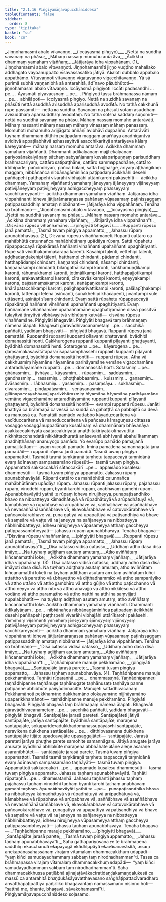 ```yaml
---
title: "2.1.16 Piṅgiyamāṇavapucchāniddesa"
tableOfContents: false
sidebar:
  order: 8
type: "tipitaka"
basket: "su"
book: "cn"
---
```



<DynamicBreadcrumb />

<Division number="89" book="cn">

<Paragraph number="997" type="verses" book="cn">
_<Emphasis>Jiṇṇohamasmi abalo vītavaṇṇo</Emphasis>, <Emphasis>__(iccāyasmā piṅgiyo)__</Emphasis>_  
_<Emphasis>Nettā na suddhā savanaṃ na phāsu;</Emphasis>_  
_<Emphasis>Māhaṃ nassaṃ momuho antarāva,</Emphasis>_  
_<Emphasis>Ācikkha dhammaṃ yamahaṃ vijaññaṃ;</Emphasis>_  
_<Emphasis>Jātijarāya idha vippahānaṃ.</Emphasis> (1)_  

</Paragraph>

<Paragraph number="998" book="cn">
<Emphasis>Jiṇṇohamasmi abalo vītavaṇṇo</Emphasis>ti. <Emphasis>Jiṇṇohamasmī</Emphasis>ti jiṇṇo vuḍḍho mahallako addhagato vayoanuppatto vīsavassasatiko jātiyā. <Emphasis>Abalo</Emphasis>ti dubbalo appabalo appathāmo. <Emphasis>Vītavaṇṇo</Emphasis>ti vītavaṇṇo vigatavaṇṇo vigacchitavaṇṇo. Yā sā purimā subhā vaṇṇanibhā sā antarahitā, ādīnavo pātubhūtoti—  jiṇṇohamasmi abalo vītavaṇṇo.
</Paragraph>

<Paragraph number="999" book="cn">
<Emphasis>Iccāyasmā piṅgiyo</Emphasis>ti. <Emphasis>Iccā</Emphasis>ti padasandhi …pe… . <Emphasis>Āyasmā</Emphasis>ti piyavacanaṃ …pe… . <Emphasis>Piṅgiyo</Emphasis>ti tassa brāhmaṇassa nāmaṃ …pe…  abhilāpoti—  iccāyasmā piṅgiyo.
</Paragraph>

<Paragraph number="1000" book="cn">
<Emphasis>Nettā na suddhā savanaṃ na phāsū</Emphasis>ti nettā asuddhā avisuddhā aparisuddhā avodātā. No tathā cakkhunā rūpe passāmīti—  nettā na suddhā. <Emphasis>Savanaṃ na phāsū</Emphasis>ti sotaṃ asuddhaṃ avisuddhaṃ aparisuddhaṃ avodātaṃ. No tathā sotena saddaṃ suṇomīti—  nettā na suddhā savanaṃ na phāsu.
</Paragraph>

<Paragraph number="1001" book="cn">
<Emphasis>Māhaṃ nassaṃ momuho antarāvā</Emphasis>ti. <Emphasis>Māhaṃ nassan</Emphasis>ti māhaṃ nassaṃ māhaṃ vinassaṃ māhaṃ panassaṃ. <Emphasis>Momuho</Emphasis>ti mohamuho avijjāgato aññāṇī avibhāvī duppañño. <Emphasis>Antarāvā</Emphasis>ti tuyhaṃ dhammaṃ diṭṭhiṃ paṭipadaṃ maggaṃ anaññāya anadhigantvā aviditvā appaṭilabhitvā aphassayitvā asacchikaritvā antarāyeva kālaṃ kareyyanti—  māhaṃ nassaṃ momuho antarāva.
</Paragraph>

<Paragraph number="1002" book="cn">
<Emphasis>Ācikkha dhammaṃ yamahaṃ vijaññan</Emphasis>ti. <Emphasis>Dhamman</Emphasis>ti ādikalyāṇaṃ majjhekalyāṇaṃ pariyosānakalyāṇaṃ sātthaṃ sabyañjanaṃ kevalaparipuṇṇaṃ parisuddhaṃ brahmacariyaṃ, cattāro satipaṭṭhāne, cattāro sammappadhāne, cattāro iddhipāde, pañcindriyāni, pañca balāni, satta bojjhaṅge, ariyaṃ aṭṭhaṅgikaṃ maggaṃ, nibbānañca nibbānagāminiñca paṭipadaṃ ācikkhāhi desehi paññapehi paṭṭhapehi vivarāhi vibhajāhi uttānīkarohi pakāsehīti—  ācikkha dhammaṃ. <Emphasis>Yamahaṃ vijaññan</Emphasis>ti yamahaṃ jāneyyaṃ ājāneyyaṃ vijāneyyaṃ paṭivijāneyyaṃ paṭivijjheyyaṃ adhigaccheyyaṃ phasseyyaṃ sacchikareyyanti—  ācikkha dhammaṃ yamahaṃ vijaññaṃ.
</Paragraph>

<Paragraph number="1003" book="cn">
<Emphasis>Jātijarāya idha vippahānan</Emphasis>ti idheva jātijarāmaraṇassa pahānaṃ vūpasamaṃ paṭinissaggaṃ paṭippassaddhiṃ amataṃ nibbānanti—  jātijarāya idha vippahānaṃ. Tenāha so brāhmaṇo—
</Paragraph>

<Paragraph number="1004" type="verses" book="cn">
_“Jiṇṇohamasmi abalo vītavaṇṇo, __(iccāyasmā piṅgiyo)___  
_Nettā na suddhā savanaṃ na phāsu;_  
_Māhaṃ nassaṃ momuho antarāva,_  
_Ācikkha dhammaṃ yamahaṃ vijaññaṃ;_  
_Jātijarāya idha vippahānan”ti._  

</Paragraph>

</Division>
<Division number="90" book="cn">

<Paragraph number="1005" type="verses" book="cn">
_<Emphasis>Disvāna rūpesu vihaññamāne, __(piṅgiyāti bhagavā)__</Emphasis>_  
_<Emphasis>Ruppanti rūpesu janā pamattā;</Emphasis>_  
_<Emphasis>Tasmā tuvaṃ piṅgiya appamatto,</Emphasis>_  
_<Emphasis>Jahassu rūpaṃ apunabbhavāya.</Emphasis> (2)_  

</Paragraph>

<Paragraph number="1006" book="cn">
<Emphasis>Disvāna rūpesu vihaññamāne</Emphasis>ti. <Emphasis>Rūpan</Emphasis>ti cattāro ca mahābhūtā catunnañca mahābhūtānaṃ upādāya rūpaṃ. Sattā rūpahetu rūpappaccayā rūpakāraṇā haññanti vihaññanti upahaññanti upaghātiyanti. Rūpe sati vividhakammakāraṇā kārenti. Kasāhipi tāḷenti, vettehipi tāḷenti, aḍḍhadaṇḍakehipi tāḷenti, hatthampi chindanti, pādampi chindanti, hatthapādampi chindanti, kaṇṇampi chindanti, nāsampi chindanti, kaṇṇanāsampi chindanti, bilaṅgathālikampi karonti, saṅkhamuṇḍikampi karonti, rāhumukhampi karonti, jotimālikampi karonti, hatthapajjotikampi karonti, erakavattikampi karonti, cīrakavāsikampi karonti, eṇeyyakampi karonti, baḷisamaṃsikampi karonti, kahāpaṇikampi karonti, khārāpatacchikampi karonti, palighaparivattikampi karonti, palālapīṭhakampi karonti, tattenapi telena osiñcanti, sunakhehipi khādāpenti, jīvantampi sūle uttāsenti, asināpi sīsaṃ chindanti. Evaṃ sattā rūpahetu rūpappaccayā rūpakāraṇā haññanti vihaññanti upahaññanti upaghātiyanti. Evaṃ haññamāne vihaññamāne upahaññamāne upaghātiyamāne disvā passitvā tulayitvā tīrayitvā vibhāvayitvā vibhūtaṃ katvāti—  disvāna rūpesu vihaññamāne.
</Paragraph>

<Paragraph number="1007" book="cn">
<Emphasis>Piṅgiyāti bhagavā</Emphasis>ti. <Emphasis>Piṅgiyā</Emphasis>ti bhagavā taṃ brāhmaṇaṃ nāmena ālapati. <Emphasis>Bhagavā</Emphasis>ti gāravādhivacanametaṃ …pe…  sacchikā paññatti, yadidaṃ bhagavāti—  piṅgiyāti bhagavā.
</Paragraph>

<Paragraph number="1008" book="cn">
<Emphasis>Ruppanti rūpesu janā pamattā</Emphasis>ti. <Emphasis>Ruppantī</Emphasis>ti ruppanti kuppanti pīḷayanti ghaṭṭayanti, byādhitā domanassitā honti. Cakkhurogena ruppanti kuppanti pīḷayanti ghaṭṭayanti, byādhitā domanassitā honti. Sotarogena …pe…  kāyarogena …pe…  ḍaṃsamakasavātātapasarīsapasamphassehi ruppanti kuppanti pīḷayanti ghaṭṭayanti, byādhitā domanassitā hontīti—  ruppanti rūpesu.
</Paragraph>

<Paragraph number="1009" book="cn">
Atha vā cakkhusmiṃ hīyamāne hāyamāne parihāyamāne vemāne vigacchamāne antaradhāyamāne ruppanti …pe…  domanassitā honti. Sotasmiṃ …pe…  ghānasmiṃ…  jivhāya…  kāyasmiṃ…  rūpasmiṃ…  saddasmiṃ…  gandhasmiṃ…  rasasmiṃ…  phoṭṭhabbasmiṃ…  kulasmiṃ…  gaṇasmiṃ…  āvāsasmiṃ…  lābhasmiṃ…  yasasmiṃ…  pasaṃsāya…  sukhasmiṃ…  cīvarasmiṃ…  piṇḍapātasmiṃ…  senāsanasmiṃ…  gilānapaccayabhesajjaparikkhārasmiṃ hīyamāne hāyamāne parihāyamāne vemāne vigacchamāne antaradhāyamāne ruppanti kuppanti pīḷayanti ghaṭṭayanti, byādhitā domanassitā hontīti—  evampi ruppanti rūpesu.
</Paragraph>

<Paragraph number="1010" book="cn">
<Emphasis>Janā</Emphasis>ti khattiyā ca brāhmaṇā ca vessā ca suddā ca gahaṭṭhā ca pabbajitā ca devā ca manussā ca. <Emphasis>Pamattā</Emphasis>ti pamādo vattabbo kāyaduccaritena vā vacīduccaritena vā manoduccaritena vā pañcasu kāmaguṇesu cittassa vosaggo vosaggānuppadānaṃ kusalānaṃ vā dhammānaṃ bhāvanāya asakkaccakiriyatā asātaccakiriyatā anaṭṭhitakiriyatā olīnavuttitā nikkhittacchandatā nikkhittadhuratā anāsevanā abhāvanā abahulīkammaṃ anadhiṭṭhānaṃ ananuyogo pamādo. Yo evarūpo pamādo pamajjanā pamajjitattaṃ—  ayaṃ vuccati pamādo. Iminā pamādena samannāgatā janā pamattāti—  ruppanti rūpesu janā pamattā.
</Paragraph>

<Paragraph number="1011" book="cn">
<Emphasis>Tasmā tuvaṃ piṅgiya appamatto</Emphasis>ti. <Emphasis>Tasmā</Emphasis>ti tasmā taṃkāraṇā taṃhetu tappaccayā taṃnidānā evaṃ ādīnavaṃ sampassamāno rūpesūti—  tasmā tuvaṃ piṅgiya. <Emphasis>Appamatto</Emphasis>ti sakkaccakārī sātaccakārī …pe…  appamādo kusalesu dhammesūti—  tasmā tuvaṃ piṅgiya appamatto.
</Paragraph>

<Paragraph number="1012" book="cn">
<Emphasis>Jahassu rūpaṃ apunabbhavāyā</Emphasis>ti. <Emphasis>Rūpan</Emphasis>ti cattāro ca mahābhūtā catunnañca mahābhūtānaṃ upādāya rūpaṃ. <Emphasis>Jahassu rūpan</Emphasis>ti jahassu rūpaṃ, pajahassu rūpaṃ, vinodehi rūpaṃ, byantīkarohi rūpaṃ, anabhāvaṃ gamehi rūpaṃ. <Emphasis>Apunabbhavāyā</Emphasis>ti yathā te rūpaṃ idheva nirujjheyya, punapaṭisandhiko bhavo na nibbatteyya kāmadhātuyā vā rūpadhātuyā vā arūpadhātuyā vā, kāmabhave vā rūpabhave vā arūpabhave vā, saññābhave vā asaññābhave vā nevasaññānāsaññābhave vā, ekavokārabhave vā catuvokārabhave vā pañcavokārabhave vā, puna gatiyā vā upapattiyā vā paṭisandhiyā vā bhave vā saṃsāre vā vaṭṭe vā na janeyya na sañjaneyya na nibbatteyya nābhinibbatteyya, idheva nirujjheyya vūpasameyya atthaṃ gaccheyya paṭippassambheyyāti—  jahassu rūpaṃ apunabbhavāya. Tenāha bhagavā—
</Paragraph>

<Paragraph number="1013" type="verses" book="cn">
_“Disvāna rūpesu vihaññamāne, __(piṅgiyāti bhagavā)___  
_Ruppanti rūpesu janā pamattā;_  
_Tasmā tuvaṃ piṅgiya appamatto,_  
_Jahassu rūpaṃ apunabbhavāyā”ti._  

</Paragraph>

</Division>
<Division number="91" book="cn">

<Paragraph number="1014" type="verses" book="cn">
_<Emphasis>Disā catasso vidisā catasso,</Emphasis>_  
_<Emphasis>Uddhaṃ adho dasa disā imāyo;</Emphasis>_  
_<Emphasis>Na tuyhaṃ adiṭṭhaṃ asutaṃ amutaṃ,</Emphasis>_  
_<Emphasis>Atho aviññātaṃ kiñcanamatthi loke;</Emphasis>_  
_<Emphasis>Ācikkha dhammaṃ yamahaṃ vijaññaṃ,</Emphasis>_  
_<Emphasis>Jātijarāya idha vippahānaṃ.</Emphasis> (3)_  

</Paragraph>

<Paragraph number="1015" book="cn">
<Emphasis>Disā catasso vidisā catasso, uddhaṃ adho dasa disā imāyo</Emphasis>ti dasa disā.
</Paragraph>

<Paragraph number="1016" book="cn">
<Emphasis>Na tuyhaṃ adiṭṭhaṃ asutaṃ amutaṃ, atho aviññātaṃ kiñcanamatthi loke</Emphasis>ti na tuyhaṃ adiṭṭhaṃ asutaṃ amutaṃ aviññātaṃ kiñci attattho vā parattho vā ubhayattho vā diṭṭhadhammiko vā attho samparāyiko vā attho uttāno vā attho gambhīro vā attho gūḷho vā attho paṭicchanno vā attho neyyo vā attho nīto vā attho anavajjo vā attho nikkileso vā attho vodāno vā attho paramattho vā attho natthi na atthi na saṃvijjati nupalabbhatīti—  na tuyhaṃ adiṭṭhaṃ asutaṃ amutaṃ, atho aviññātaṃ kiñcanamatthi loke.
</Paragraph>

<Paragraph number="1017" book="cn">
<Emphasis>Ācikkha dhammaṃ yamahaṃ vijaññan</Emphasis>ti. <Emphasis>Dhamman</Emphasis>ti ādikalyāṇaṃ …pe…  nibbānañca nibbānagāminiñca paṭipadaṃ ācikkhāhi desehi paññapehi paṭṭhapehi vivarāhi vibhajāhi uttānīkarohi pakāsehi. <Emphasis>Yamahaṃ vijaññan</Emphasis>ti yamahaṃ jāneyyaṃ ājāneyyaṃ vijāneyyaṃ paṭivijāneyyaṃ paṭivijjheyyaṃ adhigaccheyyaṃ phasseyyaṃ sacchikareyyanti—  ācikkha dhammaṃ yamahaṃ vijaññaṃ.
</Paragraph>

<Paragraph number="1018" book="cn">
<Emphasis>Jātijarāya idha vippahānan</Emphasis>ti idheva jātijarāmaraṇassa pahānaṃ vūpasamaṃ paṭinissaggaṃ paṭippassaddhiṃ amataṃ nibbānanti—  jātijarāya idha vippahānaṃ. Tenāha so brāhmaṇo—
</Paragraph>

<Paragraph number="1019" type="verses" book="cn">
_“Disā catasso vidisā catasso,_  
_Uddhaṃ adho dasa disā imāyo;_  
_Na tuyhaṃ adiṭṭhaṃ asutaṃ amutaṃ,_  
_Atho aviññātaṃ kiñcanamatthi loke;_  
_Ācikkha dhammaṃ yamahaṃ vijaññaṃ,_  
_Jātijarāya idha vippahānan”ti._  

</Paragraph>

</Division>
<Division number="92" book="cn">

<Paragraph number="1020" type="verses" book="cn">
_<Emphasis>Taṇhādhipanne manuje pekkhamāno, __(piṅgiyāti bhagavā)__</Emphasis>_  
_<Emphasis>Santāpajāte jarasā parete;</Emphasis>_  
_<Emphasis>Tasmā tuvaṃ piṅgiya appamatto,</Emphasis>_  
_<Emphasis>Jahassu taṇhaṃ apunabbhavāya.</Emphasis> (4)_  

</Paragraph>

<Paragraph number="1021" book="cn">
<Emphasis>Taṇhādhipanne manuje pekkhamāno</Emphasis>ti. <Emphasis>Taṇhā</Emphasis>ti rūpataṇhā …pe…  dhammataṇhā. <Emphasis>Taṇhādhipanne</Emphasis>ti taṇhādhipanne taṇhānuge taṇhānugate taṇhānusaṭe taṇhāya panne paṭipanne abhibhūte pariyādinnacitte. <Emphasis>Manuje</Emphasis>ti sattādhivacanaṃ. <Emphasis>Pekkhamāno</Emphasis>ti pekkhamāno dakkhamāno olokayamāno nijjhāyamāno upaparikkhamānoti—  taṇhādhipanne manuje pekkhamāno. <Emphasis>Piṅgiyāti bhagavā</Emphasis>ti. <Emphasis>Piṅgiyā</Emphasis>ti bhagavā taṃ brāhmaṇaṃ nāmena ālapati. <Emphasis>Bhagavā</Emphasis>ti gāravādhivacanametaṃ …pe…  sacchikā paññatti, yadidaṃ bhagavāti—  piṅgiyāti bhagavā.
</Paragraph>

<Paragraph number="1022" book="cn">
<Emphasis>Santāpajāte jarasā parete</Emphasis>ti. <Emphasis>Santāpajāte</Emphasis>ti jātiyā santāpajāte, jarāya santāpajāte, byādhinā santāpajāte, maraṇena santāpajāte, sokaparidevadukkhadomanassupāyāsehi santāpajāte, nerayikena dukkhena santāpajāte …pe…  diṭṭhibyasanena dukkhena santāpajāte ītijāte upaddavajāte upasaggajāteti—  santāpajāte. <Emphasis>Jarasā parete</Emphasis>ti jarāya phuṭṭhe parete samohite samannāgate. Jātiyā anugate jarāya anusaṭe byādhinā abhibhūte maraṇena abbhāhate atāṇe aleṇe asaraṇe asaraṇībhūteti—  santāpajāte jarasā parete.
</Paragraph>

<Paragraph number="1023" book="cn">
<Emphasis>Tasmā tuvaṃ piṅgiya appamatto</Emphasis>ti. <Emphasis>Tasmā</Emphasis>ti tasmā taṃkāraṇā taṃhetu tappaccayā taṃnidānā evaṃ ādīnavaṃ sampassamāno taṇhāyāti—  tasmā tuvaṃ piṅgiya. <Emphasis>Appamatto</Emphasis>ti sakkaccakārī …pe…  appamādo kusalesu dhammesūti—  tasmā tuvaṃ piṅgiya appamatto.
</Paragraph>

<Paragraph number="1024" book="cn">
<Emphasis>Jahassu taṇhaṃ apunabbhavāyā</Emphasis>ti. <Emphasis>Taṇhā</Emphasis>ti rūpataṇhā …pe…  dhammataṇhā. <Emphasis>Jahassu taṇhan</Emphasis>ti jahassu taṇhaṃ pajahassu taṇhaṃ vinodehi taṇhaṃ byantīkarohi taṇhaṃ anabhāvaṃ gamehi taṇhaṃ. <Emphasis>Apunabbhavāyā</Emphasis>ti yathā te …pe…  punapaṭisandhiko bhavo na nibbatteyya kāmadhātuyā vā rūpadhātuyā vā arūpadhātuyā vā, kāmabhave vā rūpabhave vā arūpabhave vā, saññābhave vā asaññābhave vā nevasaññānāsaññābhave vā, ekavokārabhave vā catuvokārabhave vā pañcavokārabhave vā, punagatiyā vā upapattiyā vā paṭisandhiyā vā bhave vā saṃsāre vā vaṭṭe vā na janeyya na sañjaneyya na nibbatteyya nābhinibbatteyya, idheva nirujjheyya vūpasameyya atthaṃ gaccheyya paṭippassambheyyāti—  jahassu taṇhaṃ apunabbhavāya. Tenāha bhagavā—
</Paragraph>

<Paragraph number="1025" type="verses" book="cn">
_“Taṇhādhipanne manuje pekkhamāno, __(piṅgiyāti bhagavā)___  
_Santāpajāte jarasā parete;_  
_Tasmā tuvaṃ piṅgiya appamatto,_  
_Jahassu taṇhaṃ apunabbhavāyā”ti._  

</Paragraph>

<Paragraph number="1026" book="cn">
Saha gāthāpariyosānā ye te brāhmaṇena saddhiṃ ekacchandā ekapayogā ekādhippāyā ekavāsanavāsitā, tesaṃ anekapāṇasahassānaṃ virajaṃ vītamalaṃ dhammacakkhuṃ udapādi—  “yaṃ kiñci samudayadhammaṃ sabbaṃ taṃ nirodhadhamman”ti. Tassa ca brāhmaṇassa virajaṃ vītamalaṃ dhammacakkhuṃ udapādi—  “yaṃ kiñci samudayadhammaṃ sabbaṃ taṃ nirodhadhamman”ti. Saha dhammacakkhussa paṭilābhā ajinajaṭāvākacīratidaṇḍakamaṇḍalukesā ca massū ca antarahitā bhaṇḍukāsāyavatthavasano saṅghāṭipattacīvaradharo anvatthapaṭipattiyā pañjaliko bhagavantaṃ namassamāno nisinno hoti—  “satthā me, bhante, bhagavā, sāvakohamasmī”ti.

</Paragraph>
</Division>

<Paragraph number="1027" type="center" book="cn">
Piṅgiyamāṇavapucchāniddeso soḷasamo.
</Paragraph>
